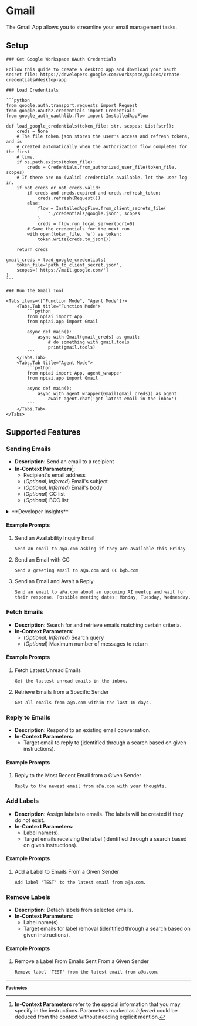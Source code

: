 
# Gmail

The Gmail App allows you to streamline your email management tasks.

## Setup

<Steps>

    ### Get Google Workspace OAuth Credentials

    Follow this guide to create a desktop app and download your oauth secret file: https://developers.google.com/workspace/guides/create-credentials#desktop-app

    ### Load Credentials

    ```python
    from google.auth.transport.requests import Request
    from google.oauth2.credentials import Credentials
    from google_auth_oauthlib.flow import InstalledAppFlow

    def load_google_credentials(token_file: str, scopes: List[str]):
        creds = None
        # The file token.json stores the user's access and refresh tokens, and is
        # created automatically when the authorization flow completes for the first
        # time.
        if os.path.exists(token_file):
            creds = Credentials.from_authorized_user_file(token_file, scopes)
        # If there are no (valid) credentials available, let the user log in.
        if not creds or not creds.valid:
            if creds and creds.expired and creds.refresh_token:
                creds.refresh(Request())
            else:
                flow = InstalledAppFlow.from_client_secrets_file(
                    './credentials/google.json', scopes
                )
                creds = flow.run_local_server(port=0)
            # Save the credentials for the next run
            with open(token_file, 'w') as token:
                token.write(creds.to_json())

        return creds

    gmail_creds = load_google_credentials(
        token_file='path_to_client_secret.json',
        scopes=['https://mail.google.com/']
    )
    ```

    ### Run the Gmail Tool

    <Tabs items={["Function Mode", "Agent Mode"]}>
        <Tabs.Tab title="Function Mode">
            ```python
            from npiai import App
            from npiai.app import Gmail

            async def main():
                async with Gmail(gmail_creds) as gmail:
                    # do something with gmail.tools
                    print(gmail.tools)
            ```
        </Tabs.Tab>
        <Tabs.Tab title="Agent Mode">
            ```python
            from npiai import App, agent_wrapper
            from npiai.app import Gmail

            async def main():
                async with agent_wrapper(Gmail(gmail_creds)) as agent:
                    await agent.chat('get latest email in the inbox')
            ```
        </Tabs.Tab>
    </Tabs>

</Steps>

## Supported Features

### Sending Emails

- **Description**: Send an email to a recipient
- **In-Context Parameters**[^1]:
  - Recipient's email address
  - (_Optional, Inferred_) Email's subject
  - (_Optional, Inferred_) Email's body
  - (_Optional_) CC list
  - (_Optional_) BCC list

<details>
    <summary>**Developer Insights**</summary>

    - **Function Name**: `send_email`
    - **Function Parameters**:

        | Name | Type | Description |
        | -------------- | ---- | ----------- |
        | `to` | `str`<sup className='required'>*</sup> | Email address of the recipient |
        | `subject` | `str`<sup className='required'>*</sup> | Subject of the email |
        | `message` | `str` | The email content in markdown format |
        | `cc` | `List[str]` | List of email addresses to CC |
        | `bcc` | `List[str]` | List of email addresses to BCC |
</details>

<h4 className='examples'>Example Prompts</h4>

1. Send an Availability Inquiry Email

    ```
    Send an email to a@a.com asking if they are available this Friday
    ```

2. Send an Email with CC

    ```
    Send a greeting email to a@a.com and CC b@b.com
    ```

3. Send an Email and Await a Reply

    ```
    Send an email to a@a.com about an upcoming AI meetup and wait for their response. Possible meeting dates: Monday, Tuesday, Wednesday.
    ```

### Fetch Emails

- **Description**: Search for and retrieve emails matching certain criteria.
- **In-Context Parameters**:
  - (_Optional, Inferred_) Search query
  - (_Optional_) Maximum number of messages to return

<h4 className='examples'>Example Prompts</h4>

1. Fetch Latest Unread Emails

    ```
    Get the lastest unread emails in the inbox.
    ```

2. Retrieve Emails from a Specific Sender

    ```
    Get all emails from a@a.com within the last 10 days.
    ```

### Reply to Emails

- **Description**: Respond to an existing email conversation.
- **In-Context Parameters**:
  - Target email to reply to (identified through a search based on given instructions).

<h4 className='examples'>Example Prompts</h4>

1. Reply to the Most Recent Email from a Given Sender

    ```
    Reply to the newest email from a@a.com with your thoughts.
    ```


### Add Labels

- **Description**: Assign labels to emails. The labels will be created if they do not exist.
- **In-Context Parameters**:
  - Label name(s).
  - Target emails receiving the label (identified through a search based on given instructions).

<h4 className='examples'>Example Prompts</h4>

1. Add a Label to Emails From a Given Sender

    ```
    Add label 'TEST' to the latest email from a@a.com.
    ```

### Remove Labels

- **Description**: Detach labels from selected emails.
- **In-Context Parameters**:
  - Label name(s).
  - Target emails for label removal (identified through a search based on given instructions).

<h4 className='examples'>Example Prompts</h4>

1. Remove a Label From Emails Sent From a Given Sender

    ```
    Remove label 'TEST' from the latest email from a@a.com.
    ```

<FeatureRequest />

---
<b><small>Footnotes</small></b>

[^1]: **In-Context Parameters** refer to the special information that you may specify in the instructions. Parameters marked as _Inferred_ could be deduced from the context without needing explicit mention.
